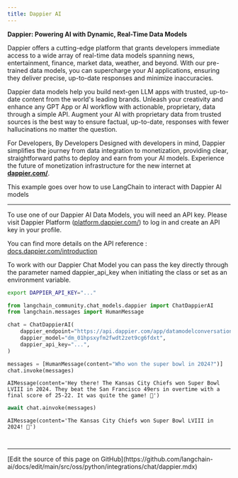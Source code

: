 ```yaml
---
title: Dappier AI
---
```


**Dappier: Powering AI with Dynamic, Real-Time Data Models**

Dappier offers a cutting-edge platform that grants developers immediate access to a wide array of real-time data models spanning news, entertainment, finance, market data, weather, and beyond. With our pre-trained data models, you can supercharge your AI applications, ensuring they deliver precise, up-to-date responses and minimize inaccuracies.

Dappier data models help you build next-gen LLM apps with trusted, up-to-date content from the world's leading brands. Unleash your creativity and enhance any GPT App or AI workflow with actionable, proprietary, data through a simple API. Augment your AI with proprietary data from trusted sources is the best way to ensure factual, up-to-date, responses with fewer hallucinations no matter the question.

For Developers, By Developers
Designed with developers in mind, Dappier simplifies the journey from data integration to monetization, providing clear, straightforward paths to deploy and earn from your AI models. Experience the future of monetization infrastructure for the new internet at **[dappier.com/](https://dappier.com/)**.

This example goes over how to use LangChain to interact with Dappier AI models

-----------------------------------------------------------------------------------

To use one of our Dappier AI Data Models, you will need an API key. Please visit Dappier Platform ([platform.dappier.com/](https://platform.dappier.com/)) to log in and create an API key in your profile.

You can find more details on the API reference : [docs.dappier.com/introduction](https://docs.dappier.com/introduction)

To work with our Dappier Chat Model you can pass the key directly through the parameter named dappier_api_key when initiating the class
or set as an environment variable.

```bash
export DAPPIER_API_KEY="..."
```

```python
from langchain_community.chat_models.dappier import ChatDappierAI
from langchain.messages import HumanMessage
```

```python
chat = ChatDappierAI(
    dappier_endpoint="https://api.dappier.com/app/datamodelconversation",
    dappier_model="dm_01hpsxyfm2fwdt2zet9cg6fdxt",
    dappier_api_key="...",
)
```

```python
messages = [HumanMessage(content="Who won the super bowl in 2024?")]
chat.invoke(messages)
```

```output
AIMessage(content='Hey there! The Kansas City Chiefs won Super Bowl LVIII in 2024. They beat the San Francisco 49ers in overtime with a final score of 25-22. It was quite the game! 🏈')
```

```python
await chat.ainvoke(messages)
```

```output
AIMessage(content='The Kansas City Chiefs won Super Bowl LVIII in 2024! 🏈')
```

```python
```

```python

```

---

<Callout icon="pen-to-square" iconType="regular">
  [Edit the source of this page on GitHub](https://github.com/langchain-ai/docs/edit/main/src/oss/python/integrations/chat/dappier.mdx)
</Callout>
